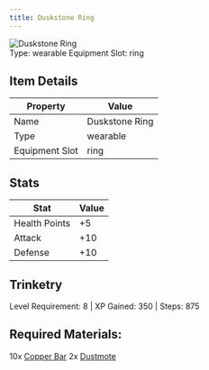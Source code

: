 ```yaml
---
title: Duskstone Ring
---
```


<div className="flex items-start gap-6 mb-8">
  <div className="flex-shrink-0">
    <img src="/assets/resources/trinketry/rings/copper_dustmote_2.png" alt="Duskstone Ring" className="w-24 h-24 border rounded-lg" />
  </div>
  <div className="flex-1">
    <div className="space-y-2">
            <div className="flex flex-wrap gap-4 text-sm">
        <span className="px-2 py-1 bg-green-100 dark:bg-green-900 rounded-md">
          Type: wearable
        </span>
        <span className="px-2 py-1 bg-purple-100 dark:bg-purple-900 rounded-md">
          Equipment Slot: ring
        </span>
      </div>
    </div>
  </div>
</div>

## Item Details
| Property | Value |
|----------|-------|
| Name | Duskstone Ring |
| Type | wearable |
| Equipment Slot | ring |

## Stats
| Stat | Value |
|------|-------|
| Health Points | +5 |
| Attack | +10 |
| Defense | +10 |

## Trinketry
Level Requirement: 8 | XP Gained: 350 | Steps: 875

## Required Materials:
10x [Copper Bar](/docs/resources/individual/copper_bar)
2x [Dustmote](/docs/resources/individual/dustmote)
